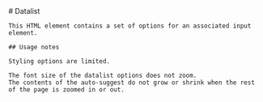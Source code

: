 
<MainHeader/>
<main>
  <article>
    # Datalist

    This HTML element contains a set of options for an associated input element.

    ## Usage notes

    Styling options are limited.

    The font size of the datalist options does not zoom.
    The contents of the auto-suggest do not grow or shrink when the rest of the page is zoomed in or out.
  </article>
</main>